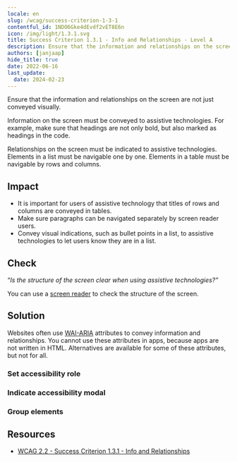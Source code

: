 ```yaml
---
locale: en
slug: /wcag/success-criterion-1-3-1
contentful_id: 1NDO6Gke4dEvdf2vET8E6n
icon: /img/light/1.3.1.svg
title: Success Criterion 1.3.1 - Info and Relationships - Level A
description: Ensure that the information and relationships on the screen are not just conveyed visually.
authors: [janjaap]
hide_title: true
date: 2022-06-16
last_update:
  date: 2024-02-23
---
```


<Hero
  title="Info and Relationships"
  image="/img/light/1.3.1.svg"
  alt="WCAG 1.3.1 icon"
  prefix="Success Criterion 1.3.1"
  suffix="Level A"
/>

Ensure that the information and relationships on the screen are not just conveyed visually.

Information on the screen must be conveyed to assistive technologies. For example, make sure that headings are not only bold, but also marked as headings in the code.

Relationships on the screen must be indicated to assistive technologies. Elements in a list must be navigable one by one. Elements in a table must be navigable by rows and columns.

## Impact

- It is important for users of assistive technology that titles of rows and columns are conveyed in tables.
- Make sure paragraphs can be navigated separately by screen reader users.
- Convey visual indications, such as bullet points in a list, to assistive technologies to let users know they are in a list.

## Check

“*Is the structure of the screen clear when using assistive technologies?”*

You can use a [screen reader](/en/stats/screen-reader) to check the structure of the screen.

## Solution

Websites often use [WAI-ARIA](https://www.w3.org/WAI/standards-guidelines/aria/) attributes to convey information and relationships. You cannot use these attributes in apps, because apps are not written in HTML. Alternatives are available for some of these attributes, but not for all.

### Set accessibility role

<CodeSample id="accessibility-role" locale="en"/>

### Indicate accessibility modal

<CodeSample id="accessibility-modal" locale="en"/>

### Group elements

<CodeSample id="accessibility-group" locale="en"/>

## Resources

- [WCAG 2.2 - Success Criterion 1.3.1 - Info and Relationships](https://www.w3.org/TR/WCAG22/#info-and-relationships)
